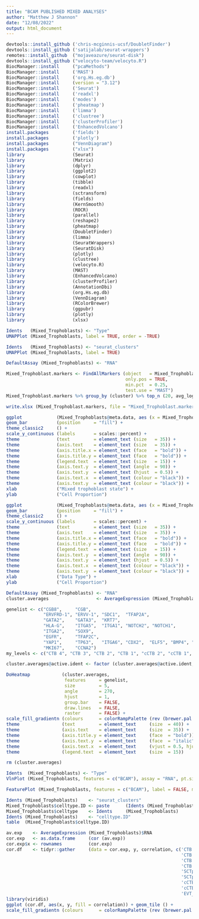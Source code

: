 ```yaml
---
title: "BCAM PUBLISHED MIXED ANALYSES"
author: "Matthew J Shannon"
date: "12/08/2022"
output: html_document
---
```


```r
devtools::install_github ('chris-mcginnis-ucsf/DoubletFinder')
devtools::install_github ('satijalab/seurat-wrappers')
remotes::install_github  ("mojaveazure/seurat-disk")
devtools::install_github ("velocyto-team/velocyto.R")
BiocManager::install     ("pcaMethods")
BiocManager::install     ('MAST')
BiocManager::install     ('org.Hs.eg.db')
BiocManager::install     (version = "3.12")
BiocManager::install     ('Seurat')
BiocManager::install     ('readxl')
BiocManager::install     ('modes')
BiocManager::install     ('pheatmap')
BiocManager::install     ('limma')
BiocManager::install     ('clustree')
BiocManager::install     ('clusterProfiler')
BiocManager::install     ('EnhancedVolcano')
install.packages         ('fields')
install.packages         ('plotly')
install.packages         ("VennDiagram")
install.packages         ("xlsx")
library                  (Seurat)
library                  (Matrix)
library                  (dplyr)
library                  (ggplot2)
library                  (cowplot)
library                  (tibble)
library                  (readxl)
library                  (sctransform)
library                  (fields)
library                  (KernSmooth)
library                  (ROCR)
library                  (parallel)
library                  (reshape2)
library                  (pheatmap)
library                  (DoubletFinder)
library                  (limma)
library                  (SeuratWrappers)
library                  (SeuratDisk)
library                  (plotly)
library                  (clustree)
library                  (velocyto.R)
library                  (MAST)
library                  (EnhancedVolcano)
library                  (clusterProfiler)
library                  (AnnotationDbi)
library                  (org.Hs.eg.db)
library                  (VennDiagram)
library                  (RColorBrewer)
library                  (ggpubr)
library                  (plotly)
library                  (xlsx)
```

```r
Idents   (Mixed_Trophoblasts) <- "Type"
UMAPPlot (Mixed_Trophoblasts, label = TRUE, order = -TRUE)
```

```r
Idents   (Mixed_Trophoblasts) <- "seurat_clusters"
UMAPPlot (Mixed_Trophoblasts, label = TRUE)
```

```r
DefaultAssay (Mixed_Trophoblasts) <- "RNA"

Mixed_Trophoblast.markers <- FindAllMarkers (object   = Mixed_Trophoblasts,
                                             only.pos = TRUE,
                                             min.pct  = 0.25, 
                                             test.use = "MAST")
Mixed_Trophoblast.markers %>% group_by (cluster) %>% top_n (20, avg_log2FC)
```

```r
write.xlsx (Mixed_Trophoblast.markers, file = "Mixed_Trophoblast.markers.xlsx")
```

```r
ggplot             (Mixed_Trophoblasts@meta.data, aes (x = Mixed_Trophoblasts$seurat_clusters, fill = Mixed_Trophoblasts$Type)) + 
geom_bar           (position     = "fill") + 
theme_classic2     () +
scale_y_continuous (labels       = scales::percent) +
theme              (text         = element_text (size   = 35)) + 
theme              (axis.text    = element_text (size   = 35)) + 
theme              (axis.title.x = element_text (face   = "bold")) +
theme              (axis.title.y = element_text (face   = "bold")) + 
theme              (legend.text  = element_text (size   = 15)) +
theme              (axis.text.y  = element_text (angle  = 90)) +
theme              (axis.text.y  = element_text (hjust  = 0.5)) +
theme              (axis.text.x  = element_text (colour = "black")) +
theme              (axis.text.y  = element_text (colour = "black")) +
xlab               ("Mixed trophoblast state") +
ylab               ("Cell Proportion")
```

```r
ggplot             (Mixed_Trophoblasts@meta.data, aes (x = Mixed_Trophoblasts$Type, fill = Mixed_Trophoblasts$seurat_clusters)) + 
geom_bar           (position     = "fill") + 
theme_classic2     () +
scale_y_continuous (labels       = scales::percent) +
theme              (text         = element_text (size   = 35)) + 
theme              (axis.text    = element_text (size   = 35)) + 
theme              (axis.title.x = element_text (face   = "bold")) +
theme              (axis.title.y = element_text (face   = "bold")) + 
theme              (legend.text  = element_text (size   = 15)) +
theme              (axis.text.y  = element_text (angle  = 90)) +
theme              (axis.text.y  = element_text (hjust  = 0.5)) +
theme              (axis.text.x  = element_text (colour = "black")) +
theme              (axis.text.y  = element_text (colour = "black")) +
xlab               ("Data Type") +
ylab               ("Cell Proportion")
```

```r
DefaultAssay (Mixed_Trophoblasts) <- "RNA"
cluster.averages                  <- AverageExpression (Mixed_Trophoblasts, return.seurat = TRUE)

genelist <- c("CGB8",     "CGB",                                                        # SCT  markers
              "ERVFRD-1", "ERVV-1", "SDC1",  "TFAP2A",                                  # SCTp markers
              "GATA2",    "GATA3",  "KRT7",                                             # CTB  markers
              "HLA-G",    "ITGA5",  "ITGA1", "NOTCH2", "NOTCH1",                        # EVT  markers
              "ITGA2",    "SOX9",                                                       # Column progenitor CTB marker
              "EGFR",     "TFAP2C",                                                     # CTB markers
              "YAP1",     "TP63",   "ITGA6", "CDX2",  "ELF5", "BMP4", "PAGE4", "TEAD4", # Progenitor CTB markers
              "MKI67",    "CCNA2")                                                      # Proliferative markers
my_levels <- c("CTB 4", "CTB 3", "CTB 2", "CTB 1", "cCTB 2", "cCTB 1", "EVT", "SCTp 1", "SCTp 2")

cluster.averages@active.ident <- factor (cluster.averages@active.ident, levels = my_levels)

DoHeatmap            (cluster.averages,
                      features     = genelist,
                      size         = 5,
                      angle        = 270,
                      hjust        = 1,
                      group.bar    = FALSE,
                      draw.lines   = FALSE,
                      raster       = FALSE) +
scale_fill_gradientn (colours      = colorRampPalette (rev (brewer.pal (n = 7, name = "RdYlBu"))) (100)) +
theme                (text         = element_text     (size  = 40)) + 
theme                (axis.text    = element_text     (size  = 35)) + 
theme                (axis.title.y = element_text     (face  = "bold")) +
theme                (axis.text.y  = element_text     (face  = "italic", hjust = 1)) +
theme                (axis.text.x  = element_text     (vjust = 0.5, hjust = 0, face = "bold", angle = 270)) + 
theme                (legend.text  = element_text     (size  = 15))

rm (cluster.averages)
```

```r
Idents  (Mixed_Trophoblasts) <- "Type"
VlnPlot (Mixed_Trophoblasts, features = c("BCAM"), assay = "RNA", pt.size = 0) + NoLegend ()
```

```r
FeaturePlot (Mixed_Trophoblasts, features = c("BCAM"), label = FALSE, min.cutoff = 0, order = TRUE, cols = c("grey", "red")) + NoLegend ()
```

```r
Idents (Mixed_Trophoblasts)    <- "seurat_clusters"
Mixed_Trophoblasts$celltype.ID <- paste      (Idents (Mixed_Trophoblasts), Mixed_Trophoblasts$Type, sep = "_")
Mixed_Trophoblasts$celltype    <- Idents     (Mixed_Trophoblasts)
Idents (Mixed_Trophoblasts)    <- "celltype.ID"
table  (Mixed_Trophoblasts$celltype.ID)

av.exp    <- AverageExpression (Mixed_Trophoblasts)$RNA
cor.exp   <- as.data.frame     (cor (av.exp))
cor.exp$x <- rownames          (cor.exp)
cor.df    <- tidyr::gather     (data = cor.exp, y, correlation, c('CTB 1_in vivo',  'CTB 1_in vitro',
                                                                  'CTB 2_in vivo',  'CTB 2_in vitro',
                                                                  'CTB 3_in vivo',  'CTB 3_in vitro',
                                                                  'CTB 4_in vivo',  'CTB 4_in vitro',
                                                                  'SCTp 1_in vivo', 'SCTp 1_in vitro',
                                                                  'SCTp 2_in vivo', 'SCTp 2_in vitro',
                                                                  'cCTB 1_in vivo', 'cCTB 1_in vitro',
                                                                  'cCTB 2_in vivo', 'cCTB 2_in vitro',
                                                                  'EVT_in vivo',    'EVT_in vitro' ))
library(viridis)
ggplot (cor.df, aes(x, y, fill = correlation)) + geom_tile () +
scale_fill_gradientn (colours      = colorRampPalette (rev (brewer.pal (n = 7, name = "RdYlBu"))) (100))
```
